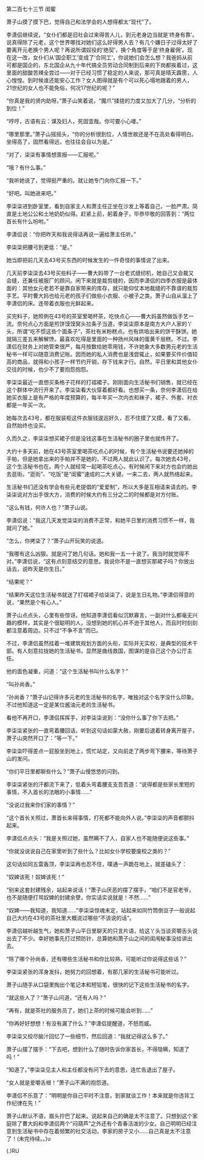 

第二百七十三节 闺蜜

萧子山摸了摸下巴，觉得自己和法学会的人想得都太“现代”了。

李潇侣继续说，“女仆们都是旧社会过来得苦人儿，到元老身边当就是‘终身有靠’。说真得除了元老，这个世界哪找对她们这么好得男人去？有几个嫌日子过得太好了要离开元老换个男人呢？再说所谓奴役的‘绝契’，换个角度等于是‘终身雇佣’。现在这一改，女仆们从‘国企职工’变成了‘合同工’，你说她们会怎么想？我爸妈从前可都是国企的，东北国企从九十年代搞全员劳动合同制到后来的下岗都挨着过，这里面的甜酸苦辣全尝过――对于已经习惯了稳定的人来说，那可真是晴天霹雳，人心惶惶。到时候谁还能安心工作？女人图得就是有个可以死心塌地跟着的男人，21世纪的女人也不能免俗，何况17世纪的呢？”

“你真是我的贤内助呀。”萧子山笑着说，“魔爪”揉搓的力度又加大了几分，“分析的到位！”

“哼哼，古语有云：谋及妇人，死固宜哉。你可要小心喽。”

“哪里那里。”萧子山摇摇头，“你的分析很到位，人情世故还是不在高处看得明白。坐得高了，固然看得远，也往往会自以为是。”

“对了，柒柒有事情想禀报――汇报呢。”

“哦？有什么事。”

“我听她说了，觉得挺严重的。就让她专门向你汇报一下。”

“好吧。叫她进来吧。”

李柒柒进到卧室里，看到自家主人和萧主任正坐在沙发上等着自己，一脸严肃。简直是土地公公和土地奶奶似得。赶紧上前，躬着身子，毕恭毕敬的回答到：“两位首长有什么吩咐。”

李潇侣说：“你把昨天和我说得话再说一遍给萧主任听。”

李柒柒把腰弓到更低：“是。”

她当即把前几天去43号买东西的时候发生的一件奇怪的事情说了出来。

几天前李柒柒去43号买些料子――曹大妈带了一台老式缝纫机，她自己又会裁又会缝，还兼任被服厂的顾问。闲下来就是裁剪缝的，因而李潇侣的四季衣服是最体面的：其他女元老若不是靠自家带来的库存，就只能仰仗本地裁缝的不靠谱的裁剪手艺。平时曹大妈也给元老的孩子们做些小衣服、小被子之类。萧子山自从溜上了李潇侣的床。连带着衣服也光鲜起来。

买完料子，她照例在43号的茶室里喝杯茶，吃快点心――曹大妈虽然做饭手艺一流。奈何点心方面是煎饼馍馍窝头拉条子当道，李柒柒原本是南方大户人家的丫头，所谓“吃不惯这些个面条子”，茶社有米粉糕点。也有烘培出来的饼干酥饼。她就隔三差五来解解馋。最喜欢吃得是里面的一种扬州风味的蛋黄千层糕。不过。李潇侣在财务上对她管束很严，每月按数给她零用钱，不许她象大多数男元老的生活秘书一样可以随意消费记账。因而她的私人消费也是浅尝辄止，如果要买件价值较高的商品，就得和小孩子一样节约开销，存下钱来才行。自然，平日里和其他女仆交往的时候，也少不了要抱怨抱怨。

李柒柒最近一直想买条格子花样的打褶裙子。刚刚面向生活秘书们销售，就已经在这个群体中流行开来了。李柒柒看大伙穿着都好看。也想买一条，奈何李潇侣在给她买衣服上是有严格的年度预算的，每半年买一次内衣和袜子，裙子、外套、衬衣都是一年买一次。

她每次去43号，都在服装柜这件衣服钱逡巡好久，忍不住摸了又摸，看了又看。自然始终也没买。

久而久之，李柒柒想买裙子但是没钱这事在生活秘书的圈子里也就传开了。

大约十多天前，她在43号茶室里喝茶吃点心的时候，有个生活秘书说要还她掉的手帕，但是她拿出来的手帕并不是她的，不过两人就此认识了。每次她去43号，这个生活秘书也在。两个人就经常一起喝茶吃点心，有时候闲下来对方也会约她出去逛街。“逛街”、“吃饭”是“闺蜜”速成的二大关键。一来二去，两人就热络起来。

生活秘书们还没有学会有些元老提倡的“爱爱制”，所以大多是互相请来请去的。李柒柒说对方出手很大方，消费的时候大约有三分之二的时候都是对方付账。

“这么有钱，何许人也？”萧子山说。

李潇侣说：“我这几天发觉柒柒的消费不正常，和她平日里的消费习惯不一样，我就问了她。”

“怎么，你拷柒了？”萧子山开玩笑的说道。

“我哪有这么凶狠。就是问了她几句话。她和我一五一十说了。我当时就觉得不对。”李潇侣说，“这有点刻意结交的意思。我说你不是一直想买那裙子吗？你放出话去，说昨天是你生日。”

“结果呢？”

“结果昨天这位生活秘书就送了打褶裙子给柒柒了，说是生日礼物。”李潇侣得意的说，“果然是个有心人。”

萧子山点点头，心里有些惊讶。他知道李潇侣看似沉默寡言，一副对什么都毫无兴趣的模样，其实是个很聪明的人，没想到她的机心并不逊于其他人，而且时时刻刻都注意着周边。只不过“不争不言”而已。

不过，李潇侣虽然挂着一堆建筑规划方面的头衔，实际并无实权，是典型的技术干部。有人刻意拉拢她的生活秘书，显然是曲线救国，图谋的是自己这个办公厅主任。

他的面色凝重，问道：“这个生活秘书叫什么名字？”

“叫孙尚香。”

“孙尚香？”萧子山记得许多元老的生活秘书的名字，唯独对这个名字没什么印象。不过他知道这一定是某位酱油元老的生活秘书。

看他不再开口，李潇侣挥挥手，对李柒柒说到：“没你什么事了你下去把。”

李柒柒紧张的一直弯着腰回话，听到这句话如蒙大赦，刚要后退着转身离开屋子，萧子山突然开口了：“等一下。”

李柒柒吓得差点一屁股坐到地上，慌忙站定，又向前走了两步弯下腰来，等待萧子山的发问。

“你们平日里都聊些什么？”萧子山慢悠悠的问到。

李柒柒紧张的汗都流下来了，低着头弯着腰支支吾吾道：“说得都是些家长里短的事情，不入首长的法眼的小事情……”

“没说过我来你们家的事情？”

“这个首长关照过，萧首长来得事情，打死都不能向外人说。”李柒柒的声音都颤抖起来。

李潇侣点点头：“我是关照过她，虽然瞒不了人，自家人也不能随便说这些事。”

“你就没说说自己在家里听到了些什么？比如女仆学校要废校之类的？”

这句话如同五雷轰顶，李柒柒再也忍不住，噗通一声跪在地上，就差磕头了：

“奴婢该死！奴婢该死！”

“别来这套封建残余，站起来说话！”萧子山厌恶的摆了摆手，“咱们不是官老爷，也不是随便打骂奴婢的封建余孽，你实话实说就是！不然……”

“奴婢――我知道，我知道……”李柒柒惊魂未定，站起来如同竹筒倒豆子一般说起自己大约在43号的茶社里大概说过哪些“不该说的话”。

李潇侣越听越生气，她和萧子山平日里聊天的只言片语，给这丫头当谈资嚼舌头说出去了不少。幸好她事先打过预防针，总算她和萧子山之间的闺闱秘事没给讲出去。

“除了哪个孙尚香，还有哪些生活秘书和你比较熟，可能听过你说得这些话？”

李柒柒紧张的浑身发抖，她努力的回想着，有那几家的生活秘书可能听过。

萧子山随手从口袋里掏出个笔记本和短铅笔，很快的记下这些生活秘书的名字。

“就这些人了？”萧子山问道，“还有人吗？”

“再有，就是茶社的服务员了，她们上茶的时候可能会听到……”

“你再好好想想！有没有漏了什么？”李潇侣提醒道，不怒而威。

李柒柒又绞尽脑汁回忆了一些细节，然后回道：“我就记得这么多了。”

萧子山摆了摆手：“下去吧，想到什么了随时告诉你家首长，不得隐瞒，知道了吗！”

“知道了。”李柒柒见主人和主任都没有问下去的意思，连忙告退出了屋子。

“女人就是爱嚼舌根！”萧子山不满的抱怨道。

李潇侣不乐意了：“明明是你自己平时不注意，到家就谈工作！本来就是你违背工作纪律在先！”

萧子山默认不语，眉头拧巴了起来。说起来自己的确是太不注意了。只想到这个家庭除了曹大妈和李潇侣两个“闷葫芦”之外还有个青春活泼的少女。自己明明已经注意到生活秘书中存在着频繁的社交活动，李家的房子又小……自己真是太不注意了！(未完待续。。)u

(.)RU

